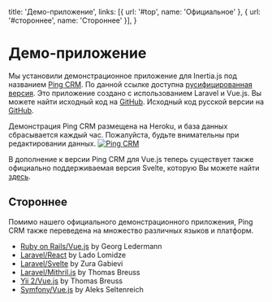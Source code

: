 
  title: 'Демо-приложение',
  links: [{ url: '#top', name: 'Официальное' }, { url: '#стороннее', name: 'Стороннее' }],
}

# Демо-приложение

Мы установили демонстрационное приложение для Inertia.js под названием [Ping CRM](https://demo.inertiajs.com). По данной ссылке доступна [русифицированная версия](https://demo.inertiajs.ru). Это приложение создано с использованием Laravel и Vue.js. Вы можете найти исходный код на [GitHub](https://github.com/inertiajs/pingcrm). Исходный код русской версии на [GitHub](https://github.com/inertiajs-ru/pingcrm).

<Notice>
  Демонстрация Ping CRM размещена на Heroku, и база данных сбрасывается каждый час. Пожалуйста, будьте внимательны при редактировании данных.
</Notice>

<a href="https://demo.inertiajs.com">
  <img className="w-full h-auto rounded" src="/pingcrm.png" alt="Ping CRM" />
</a>

В дополнение к версии Ping CRM для Vue.js теперь существует также официально поддерживаемая версия Svelte, которую Вы можете найти [здесь](https://github.com/inertiajs/pingcrm-svelte).

## Стороннее

Помимо нашего официального демонстрационного приложения, Ping CRM также переведена на множество различных языков и платформ.

- [Ruby on Rails/Vue.js](https://github.com/ledermann/pingcrm/) by Georg Ledermann
- [Laravel/React](https://github.com/Landish/pingcrm-react) by Lado Lomidze
- [Laravel/Svelte](https://github.com/zgabievi/pingcrm-svelte) by Zura Gabievi
- [Laravel/Mithril.js](https://github.com/tbreuss/pingcrm-mithril) by Thomas Breuss
- [Yii 2/Vue.js](https://github.com/tbreuss/pingcrm-yii2) by Thomas Breuss
- [Symfony/Vue.js](https://github.com/aleksblendwerk/pingcrm-symfony) by Aleks Seltenreich

